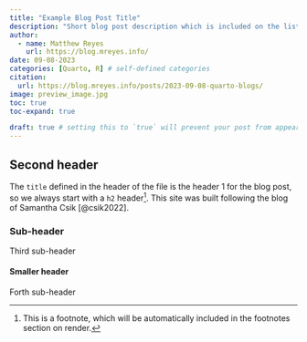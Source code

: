 ```yaml
---
title: "Example Blog Post Title"
description: "Short blog post description which is included on the listing page"
author:
  - name: Matthew Reyes
    url: https://blog.mreyes.info/
date: 09-08-2023
categories: [Quarto, R] # self-defined categories
citation: 
  url: https://blog.mreyes.info/posts/2023-09-08-quarto-blogs/
image: preview_image.jpg
toc: true
toc-expand: true

draft: true # setting this to `true` will prevent your post from appearing on your listing page until you're ready!
---
```


## Second header

The `title` defined in the header of the file is the header 1 for the blog post, so we always start with a `h2` header[^1]. This site was built following the blog of Samantha Csik [@csik2022].

[^1]: This is a footnote, which will be automatically included in the footnotes section on render.


### Sub-header

Third sub-header

#### Smaller header

Forth sub-header

